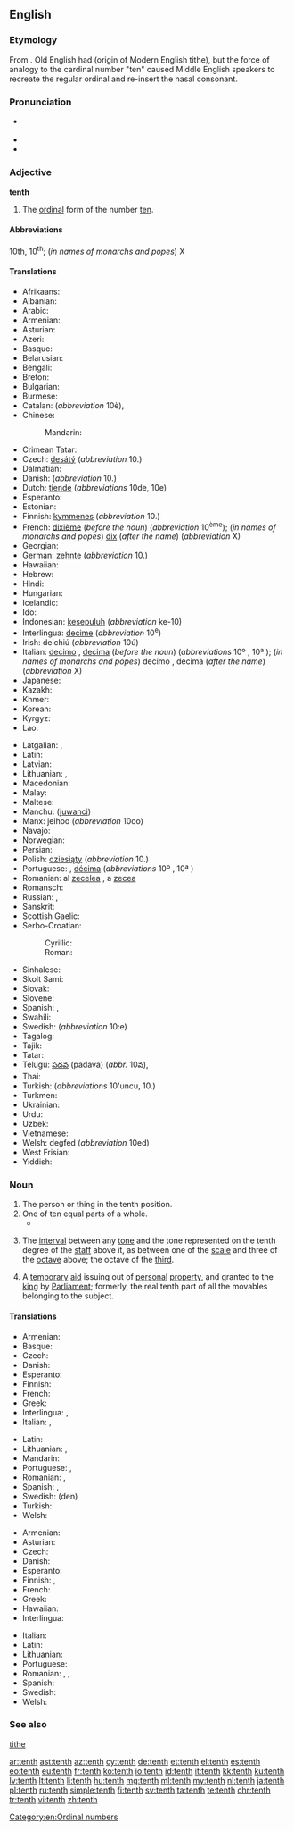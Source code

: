 ==English==
{{wikipedia}}
{{ordinalbox|en|9th|10th|11th|ninth|eleventh|card=ten}}

===Etymology===
From {{etyl|enm|en}}. Old English had {{term/t|ang|tēoþa}} (origin of Modern English tithe), but the force of analogy to the cardinal number "ten" caused Middle English speakers to recreate the regular ordinal and re-insert the nasal consonant.

===Pronunciation===
* {{a|UK|US}} {{IPA|/tɛnθ/}}
* {{audio|en-us-tenth.ogg|Audio (US)}}
* {{rhymes|ɛnθ}}

===Adjective===
'''tenth'''

# The [[ordinal]] form of the number [[ten]].

====Abbreviations====
10th, 10<sup>th</sup>; (''in names of monarchs and popes'') X

====Translations====
{{trans-top|ordinal form of ten}}
* Afrikaans: {{t|af|tiende}}
* Albanian: {{t|sq|dhjetë}}
* Arabic: {{t|ar|عاشر|m|tr=ʿāšir|sc=Arab}}
* Armenian: {{t|hy|տասներորդ|tr=tasnerord}}
* Asturian: {{t+|ast|décimu}}
* Azeri: {{t|az|onuncu}}
* Basque: {{t+|eu|hamargarren}}
* Belarusian: {{t|be|дзясяты|m|tr=dzjasjáty|sc=Cyrl}}
* Bengali: {{t|bn|দশম|tr=dôshôm|sc=Beng}}
* Breton: {{t+|br|dekvet}}
* Bulgarian: {{t|bg|десети|m|tr=deséti|sc=Cyrl}}
* Burmese: {{t+|my|ဒသမ|tr=da.da'tha̱ma., da.tha̱ma.|sc=Mymr}}
* Catalan: {{t+|ca|desè|m}} (''abbreviation'' 10è), {{t+|ca|dècim|m}}
* Chinese:
*: Mandarin: {{t+|cmn|第十|tr=dìshí|sc=Hani}}
* Crimean Tatar: {{t|crh|onuncı}}
* Czech: [[desátý]] (''abbreviation'' 10.)
* Dalmatian: {{t|dlm|dicto}}
* Danish: {{t+|da|tiende}} (''abbreviation'' 10.)
* Dutch: [[tiende]] (''abbreviations'' 10de, 10e)
* Esperanto: {{t+|eo|deka}}
* Estonian: {{t|et|kümnes}}
* Finnish: [[kymmenes]] (''abbreviation'' 10.)
* French: [[dixième]] (''before the noun'') (''abbreviation'' 10<sup>ème</sup>); (''in names of monarchs and popes'') [[dix]] (''after the name'') (''abbreviation'' X)
* Georgian: {{t|ka|მეათე|tr=meat'e|sc=Geor}}
* German: [[zehnte]] (''abbreviation'' 10.)
* Hawaiian: {{t|haw|ʻumi}}
* Hebrew: {{t|he|עשירי|tr=asiri|sc=Hebr}}
* Hindi: {{t|hi|दसवां|tr=dasvā̃|sc=Deva}}
* Hungarian: {{t+|hu|tizedik}}
* Icelandic: {{t|is|tíundi|m}}
* Ido: {{t+|io|dekesma}}
* Indonesian: [[kesepuluh]] (''abbreviation'' ke-10)
* Interlingua: [[decime]] (''abbreviation'' 10<sup>e</sup>)
* Irish: deichiú (''abbreviation'' 10ú)
* Italian: [[decimo]] {{g|m}}, [[decima]] {{g|f}} (''before the noun'') (''abbreviations'' 10º {{g|m}}, 10ª {{g|f}}); (''in names of monarchs and popes'') decimo {{g|m}}, decima {{g|f}} (''after the name'') (''abbreviation'' X)
* Japanese: {{t|ja|十番目|tr=じゅうばんめ, jūban-me|sc=Jpan}}
* Kazakh: {{t|kk|оныншы|tr=onınşı|sc=Cyrl}}
* Khmer: {{t|km|ទីដប់|tr=tii dop|sc=Khmr}}
* Korean: {{t+|ko|열째|tr=yeoljjae|sc=Hang}}
* Kyrgyz: {{t|ky|онунчу|tr=onunçu|sc=Cyrl}}
* Lao: {{t|lo|ທີ່ສິບ|tr=tʰī̀ sip|sc=Laoo}}
{{trans-mid}}
* Latgalian: {{t|ltg|dasmyts|m}}, {{t|ltg|dasmyta|f}}
* Latin: {{t+|la|decimus}}
* Latvian: {{t+|lv|desmitais}}
* Lithuanian: {{t+|lt|dešimtas|m}}, {{t|lt|dešimta|f}}
* Macedonian: {{t|mk|десетти|m|tr=desetti|sc=Cyrl}}
* Malay: {{t|ms|kesepuluh}}
* Maltese: {{t|mt|l-għaxar}}
* Manchu: ([[juwanci]])
* Manx: jeihoo (''abbreviation'' 10oo)
* Navajo: {{t|nv|neeznáá góneʼ}}
* Norwegian: {{t+|no|tiende}}
* Persian: {{t+|fa|دهم|tr=dahom|sc=fa-Arab}}
* Polish: [[dziesiąty]] {{g|m}} <!--  [[dziesiąta]] {{f}}, [[dziesiąte]] {{n}} --> (''abbreviation'' 10.)
* Portuguese: {{t+|pt|décimo|m}}, [[décima]] {{g|f}} (''abbreviations'' 10º {{g|m}}, 10ª {{g|f}})
* Romanian: al [[zecelea]] {{g|m}}, a [[zecea]] {{g|f}}
* Romansch: {{t|rm|dieschavel}}
* Russian: {{t+|ru|десятый|m|tr=desjátyj|sc=Cyrl}}, {{qualifier|abbreviation}} {{t|ru|10-ый|sc=Cyrl}}
* Sanskrit: {{t|sa|दशमः|tr=daśamaḥ|sc=Deva}}
* Scottish Gaelic: {{t|gd|deicheamh}}
* Serbo-Croatian:
*: Cyrillic: {{t|sh|десети|m}}
*: Roman: {{t|sh|deseti|m}}
* Sinhalese: {{t|si|දසවෙනි|tr=dasaveni|sc=Sinh}}
* Skolt Sami: {{t|sms|lååǥǥad}}
* Slovak: {{t|sk|desiaty|m}}
* Slovene: {{t+|sl|deseti|m}}
* Spanish: {{t+|es|décimo|m}}, {{t+|es|décima|f}}
* Swahili: {{t|sw|ya kumi}}
* Swedish: {{t+|sv|tionde}} (''abbreviation'' 10:e)
* Tagalog: {{t|tl|ikasampu}}
* Tajik: {{t|tg|даҳум|tr=dahum|sc=Cyrl}}
* Tatar: {{t|tt|унынчы|tr=unınçı|sc=Cyrl}}
* Telugu: [[పదవ]] (padava) (''abbr.'' 10వ), {{t+|te|పదో|tr=padO}}
* Thai: {{t|th|ที่สิบ|tr=têe sìp|sc=Thai}}
* Turkish: {{t+|tr|onuncu}} (''abbreviations'' 10'uncu, 10.)
* Turkmen: {{t|tk|onunjy}}
* Ukrainian: {{t+|uk|десятий|m|tr=desjátyj|sc=Cyrl}}
* Urdu: {{t|ur|دسواں|tr=dasvā̃|sc=ur-Arab}}
* Uzbek: {{t|uz|oʻninchi}}
* Vietnamese: {{t|vi|thứ mười}}
* Welsh: degfed (''abbreviation'' 10ed)
* West Frisian: {{t|fy|tsiende}}
* Yiddish: {{t|yi|צענט|tr=tsent|sc=Hebr}}
{{trans-bottom}}

===Noun===
{{en-noun}}

# The person or thing in the tenth position.
# One of ten equal parts of a whole.
#* {{quote-magazine|date=2013-08-03|volume=408|issue=8847|magazine={{w|The Economist}}
|title=[http://www.economist.com/news/finance-and-economics/21582498-america-has-changed-way-it-measures-gdp-boundary-problems Boundary problems]
|passage=Economics is a messy discipline: too fluid to be a science, too rigorous to be an art. Perhaps it is fitting that economists’ most-used metric, gross domestic product (GDP), is a tangle too. GDP measures the total value of output in an economic territory. Its apparent simplicity explains why it is scrutinised down to '''tenths''' of a percentage point every month.}}
# {{context|music|lang=en}} The [[interval]] between any [[tone]] and the tone represented on the tenth degree of the [[staff]] above it, as between one of the [[scale]] and three of the [[octave]] above; the octave of the [[third]].
# {{context|UK|legal|historical|in the plural|lang=en}} A [[temporary]] [[aid]] issuing out of [[personal]] [[property]], and granted to the [[king]] by [[Parliament]]; formerly, the real tenth part of all the movables belonging to the subject.

{{Webster 1913}}

====Translations====
{{trans-top|something in the tenth position}}
* Armenian: {{t|hy|տասներորդ|tr=tasnerord}}
* Basque: {{t+|eu|hamargarren}}
* Czech: {{t+|cs|desátý|m}}
* Danish: {{t|da|tier|c}}
* Esperanto: {{t+|eo|deka}}
* Finnish: {{t+|fi|kymmenes}}
* French: {{t+|fr|dixième|m|f}}
* Greek: {{t+|el|δέκατος}}
* Interlingua: {{t|ia|decimo|m}}, {{t|ia|decima|f}}
* Italian: {{t+|it|decimo|m}}, {{t+|it|decima|f}}
{{trans-mid}}
* Latin: {{t+|la|decimus}}
* Lithuanian: {{t+|lt|dešimtas|m}}, {{t|lt|dešimta|f}}
* Mandarin: {{t+|cmn|第十|tr=dìshí|sc=Hani}}
* Portuguese: {{t+|pt|décimo|m}}, {{t+|pt|décima|f}}
* Romanian: {{t|ro|cel al zecelea|m}}, {{t|ro|cea a zecea|f}}
* Spanish: {{t+|es|décimo|m}}, {{t+|es|décima|f}}
* Swedish: (den) {{t+|sv|tionde|c}}
* Turkish: {{t+|tr|onuncu}}
* Welsh: {{t+|cy|degwm|m}}
{{trans-bottom}}

{{trans-top|one of ten equal parts of a whole}}
* Armenian: {{t|hy|տասներորդ|tr=tasnerord}}
* Asturian: {{t+|ast|décimu|m}}
* Czech: {{t+|cs|desetina|f}}
* Danish: {{t|da|tiendedel|c}}
* Esperanto: {{t|eo|dekono}}
* Finnish: {{t|fi|kymmenesosa}}, {{t|fi|kymmenennes}}
* French: {{t+|fr|dixième|m}}
* Greek: {{t+|el|δέκατο|n}}
* Hawaiian: {{t|haw|hapaʻumi}}
* Interlingua: {{t|ia|decimo|m}}
{{trans-mid}}
* Italian: {{t+|it|decimo|m}}
* Latin: {{t|la|decimum|n}}
* Lithuanian: {{t|lt|dešimtadalis|m}}
* Portuguese: {{t+|pt|décimo|m}}
* Romanian: {{t|ro|cel al zecelea|m}}, {{t|ro|cea a zecea|f}}, {{t+|ro|zecime|f}}
* Spanish: {{t+|es|décimo|m}}
* Swedish: {{t+|sv|tiondel|c}}
* Welsh: {{t+|cy|degymau|m-p}}
{{trans-bottom}}

===See also===
[[tithe]]

[[Category:en:Ordinal numbers]]

[[ar:tenth]]
[[ast:tenth]]
[[az:tenth]]
[[cy:tenth]]
[[de:tenth]]
[[et:tenth]]
[[el:tenth]]
[[es:tenth]]
[[eo:tenth]]
[[eu:tenth]]
[[fr:tenth]]
[[ko:tenth]]
[[io:tenth]]
[[id:tenth]]
[[it:tenth]]
[[kk:tenth]]
[[ku:tenth]]
[[lv:tenth]]
[[lt:tenth]]
[[li:tenth]]
[[hu:tenth]]
[[mg:tenth]]
[[ml:tenth]]
[[my:tenth]]
[[nl:tenth]]
[[ja:tenth]]
[[pl:tenth]]
[[ru:tenth]]
[[simple:tenth]]
[[fi:tenth]]
[[sv:tenth]]
[[ta:tenth]]
[[te:tenth]]
[[chr:tenth]]
[[tr:tenth]]
[[vi:tenth]]
[[zh:tenth]]